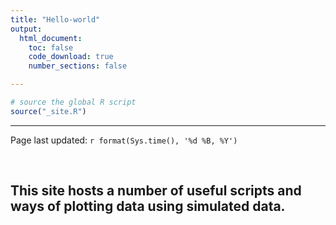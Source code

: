 ```yaml
---
title: "Hello-world"
output:
  html_document:
    toc: false
    code_download: true
    number_sections: false

---
```


```r
# source the global R script
source("_site.R")
```
___
Page last updated: `r format(Sys.time(), '%d %B, %Y')`

\  

## This site hosts a number of useful scripts and ways of plotting data using simulated data.


